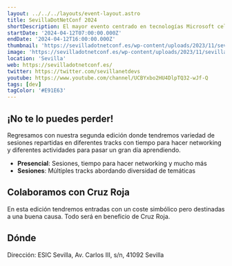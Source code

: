 ```yaml
---
layout: ../../../layouts/event-layout.astro
title: SevillaDotNetConf 2024
shortDescription: El mayor evento centrado en tecnologías Microsoft celebrado en Sevilla
startDate: '2024-04-12T07:00:00.000Z'
endDate: '2024-04-12T16:00:00.000Z'
thumbnail: 'https://sevilladotnetconf.es/wp-content/uploads/2023/11/sevilladotnetconf-photo-2-1.png'
image: 'https://sevilladotnetconf.es/wp-content/uploads/2023/11/sevilladotnetconf-photo-2-1.png'
location: 'Sevilla'
web: https://sevilladotnetconf.es/
twitter: https://twitter.com/sevillanetdevs
youtube: https://www.youtube.com/channel/UCBYxbo2HU4DlpTQ32-wJf-Q
tags: [dev]
tagColor: '#E91E63'
---
```



## ¡No te lo puedes perder!

Regresamos con nuestra segunda edición donde tendremos variedad de sesiones repartidas en diferentes tracks con tiempo para hacer networking y diferentes actividades para pasar un gran día aprendiendo.

- **Presencial**: Sesiones, tiempo para hacer networking y mucho más
- **Sesiones**: Múltiples tracks abordando diversidad de temáticas

## Colaboramos con Cruz Roja

En esta edición tendremos entradas con un coste simbólico pero destinadas a una buena causa. Todo será en beneficio de Cruz Roja.

## Dónde

Dirección: ESIC Sevilla, Av. Carlos III, s/n, 41092 Sevilla

<GoogleMap
  src="https://www.google.com/maps/embed?pb=!1m14!1m8!1m3!1d50716.29645733166!2d-6.012025!3d37.395306!3m2!1i1024!2i768!4f13.1!3m3!1m2!1s0xd126c7656de9be1%3A0xb5daea623071fa29!2sESIC%20Sevilla!5e0!3m2!1ses!2ses!4v1706509227853!5m2!1ses!2ses"
  ariaLabel="ESIC Sevilla, Av. Carlos III, s/n, 41092 Sevilla"
/>
